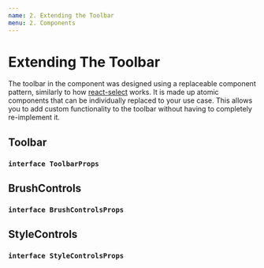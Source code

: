 ```yaml
---
name: 2. Extending the Toolbar
menu: 2. Components
---
```



# Extending The Toolbar

The toolbar in the component was designed using a replaceable component pattern, similarly to how [react-select](https://react-select.com/home) works. It is made up atomic components that can be individually replaced to your use case. This allows you to add custom functionality to the toolbar without having to completely re-implement it.

## Toolbar

### `interface ToolbarProps`

<InterfaceDocumentation interfaceMetadata={ToolbarProps} />

## BrushControls

### `interface BrushControlsProps`

<InterfaceDocumentation interfaceMetadata={BrushControlsProps} />

## StyleControls

### `interface StyleControlsProps`

<InterfaceDocumentation interfaceMetadata={StyleControlsProps} />

